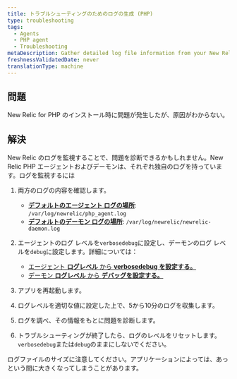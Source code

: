 ```yaml
---
title: トラブルシューティングのためのログの生成 (PHP)
type: troubleshooting
tags:
  - Agents
  - PHP agent
  - Troubleshooting
metaDescription: Gather detailed log file information from your New Relic for PHP installation to diagnose issues.
freshnessValidatedDate: never
translationType: machine
---
```


## 問題

New Relic for PHP のインストール時に問題が発生したが、原因がわからない。

## 解決

New Relic のログを監視することで、問題を診断できるかもしれません。New Relic PHP エージェントおよびデーモンは、それぞれ独自のログを持っています。ログを監視するには

1. 両方のログの内容を確認します。

   * **[デフォルトのエージェント ログの場所](/docs/apm/agents/php-agent/configuration/php-agent-configuration/#inivar-logfile)**: `/var/log/newrelic/php_agent.log`
   * **[デフォルトのデーモン ログの場所](/docs/apm/agents/php-agent/configuration/php-agent-configuration/#inivar-daemon-logfile)**: `/var/log/newrelic/newrelic-daemon.log`

2. エージェントのログ レベルを`verbosedebug`に設定し、デーモンのログ レベルを`debug`に設定します。詳細については：

   * [エージェント **ログレベル** から **verbosedebug を設定する。**](/docs/apm/agents/php-agent/configuration/php-agent-configuration/#inivar-loglevel)
   * [デーモン **ログレベル** から **デバッグを設定する。**](/docs/apm/agents/php-agent/configuration/php-agent-configuration/#inivar-daemon-loglevel)

3. アプリを再起動します。

4. ログレベルを適切な値に設定した上で、5から10分のログを収集します。

5. ログを調べ、その情報をもとに問題を診断します。

6. トラブルシューティングが終了したら、ログのレベルをリセットします。`verbosedebug`または`debug`のままにしないでください。

<Callout variant="caution">
  ログファイルのサイズに注意してください。アプリケーションによっては、あっという間に大きくなってしまうことがあります。
</Callout>